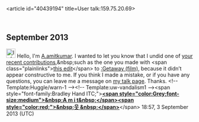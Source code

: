 <article id="40439194" title=User talk:159.75.20.69>
	<talkpage id="40439194" title="User talk:159.75.20.69">

== September 2013 ==

[[File:Information.svg|25px|alt=Information icon]] Hello, I'm [[User:A.amitkumar|A.amitkumar]]. I wanted to let you know that I undid one of [[Special:Contributions/159.75.20.69|your recent contributions]],&amp;nbsp;such as the one you made with &lt;span class=&quot;plainlinks&quot;&gt;[http://en.wikipedia.org/wiki/Getaway_(film)?diff=571411826 this edit]&lt;/span&gt; to [[:Getaway (film)]], because it didn’t appear constructive to me. If you think I made a mistake, or if you have any questions, you can leave me a message on [[User_talk:A.amitkumar|my talk page]]. Thanks. &lt;!-- Template:Huggle/warn-1 --&gt;&lt;!-- Template:uw-vandalism1 --&gt;&lt;span style=&quot;font-family:Bradley Hand ITC;&quot;&gt;[[User:a.amitkumar|'''&lt;span style=&quot;color:Grey;font-size:medium&quot;&gt;&amp;nbsp;A m i t&amp;nbsp;&lt;/span&gt;''']][[WP:Professionalism|'''&lt;span style=&quot;color:red;&quot;&gt;&amp;nbsp;웃 &amp;nbsp;&lt;/span&gt;''']]&lt;/span&gt; 18:57, 3 September 2013 (UTC)
	</talkpage>
</article>